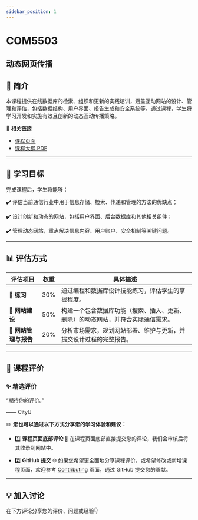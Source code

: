 ```yaml
---
sidebar_position: 1
---
```


# COM5503
## 动态网页传播

## **📘 简介**
本课程提供在线数据库的检索、组织和更新的实践培训，涵盖互动网站的设计、管理和评估，包括数据结构、用户界面、报告生成和安全系统等。通过课程，学生将学习开发和实施有效且创新的动态互动传播策略。

🔗 **相关链接**
- [课程页面](https://www.cityu.edu.hk/catalogue/pg/202425/course/COM5503.htm)
- [课程大纲 PDF](https://www.cityu.edu.hk/catalogue/pg/202425/course/COM5503.pdf)

---

## **🎯 学习目标**

完成课程后，学生将能够：

✔️ 评估当前通信行业中用于信息存储、检索、传递和管理的方法的优缺点；

✔️ 设计创新和动态的网站，包括用户界面、后台数据库和其他相关组件；

✔️ 管理动态网站，重点解决信息内容、用户账户、安全机制等关键问题。

---

## **📊 评估方式**

| **评估项目**          | **权重** | **具体描述**                                                                                       |
|----------------------|---------|---------------------------------------------------------------------------------------------------|
| 📝 **练习**           | 30%     | 通过编程和数据库设计技能练习，评估学生的掌握程度。                                                     |
| 🎨 **网站建设**         | 50%     | 构建一个包含数据库功能（搜索、插入、更新、删除）的动态网站，并符合实际通信需求。                          |
| 📑 **网站管理与报告**    | 20%     | 分析市场需求，规划网站部署、维护与更新，并提交设计过程的完整报告。                                         |

---

## **💬 课程评价**

### ✨ **精选评价**
<div className={commentStyles.commentBox}>
    <p className={commentStyles.commentText}>
        “期待你的评价。”
    </p>
    <p className={commentStyles.commentAuthor}>—— CityU</p>
</div>

✏️ **您也可以通过以下方式分享您的学习体验和建议：**

- 1️⃣ **课程页面底部评论**
💬 在课程页面底部直接提交您的评论，我们会审核后将其收录到网站中。

- 2️⃣ **GitHub 提交**
🌐 如果您希望更全面地分享课程评价，或希望修改或新增课程页面，欢迎参考 [Contributing](https://penjc.github.io/CityU/contributing) 页面，通过 GitHub 提交您的贡献。

---

## **💡 加入讨论**

在下方评论分享您的评价、问题或经验👇
<Utterances />
